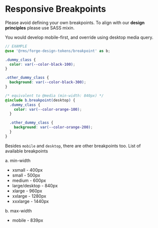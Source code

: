 
<Meta title="Breakpoints" />

# Responsive Breakpoints

Please avoid defining your own breakpoints. To align with our **design principles** please use SASS
mixin.

You would develop mobile-first, and override using desktop media query.

```scss
// EXAMPLE
@use '@rms/forge-design-tokens/breakpoint' as b;

.dummy_class {
  color: var(--color-black-100);
}

.other_dummy_class {
  background: var(--color-black-300);
}

/* equivalent to @media (min-width: 840px) */
@include b.breakpoint(desktop) {
  .dummy_class {
    color: var(--color-orange-100);
  }

  .other_dummy_class {
    background: var(--color-orange-200);
  }
}
```

Besides `mobile` and `desktop`, there are other breakpoints too. List of available breakpoints

a. min-width

- xsmall - 400px
- small - 500px
- medium - 600px
- large/desktop - 840px
- xlarge - 960px
- xxlarge - 1280px
- xxxlarge - 1440px

b. max-width

- mobile - 839px
